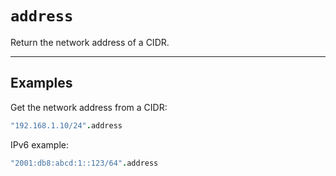 # `address`

Return the network address of a CIDR.

---

## Examples

Get the network address from a CIDR:
```coffee
"192.168.1.10/24".address
```

IPv6 example:
```coffee
"2001:db8:abcd:1::123/64".address
```

